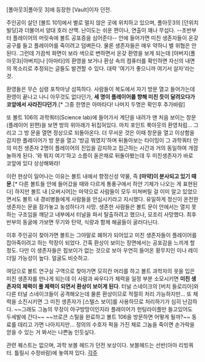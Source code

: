 [폴아웃3|폴아웃 3]에 등장한 [Vault]이자 던전. 

주인공이 살던 [볼트 101]에서 별로 멀지 않은 곳에 위치하고 있으며, 폴아웃3의 [던위치 빌딩]과 더불어서 양대 호러 산맥. 난이도는 쉬운 편이나, 연출이 꽤나 무섭다. --초반부터 플레이어의 머릿속에 볼트 공포증을 심어준다-- 안에 들어가면 미친 생존자들이 온갖 공구를 들고 플레이어를 죽이려고 덤벼든다. 물론 생존자들은 매우 약하니 별 위협은 안된다. 그런데 가끔씩 화면이 보라 색으로 변하면서 온갖 환영을 보게 되는데 [아버지(폴아웃3)|아버지]나 [아마타]의 환영을 보거나 환상 속의 컴퓨터를 확인하면 자신의 내면의 목소리로 추정되는 글들도 발견할 수 있다. 대략 '여기가 좋으니까 여기서 살자'라는 것.

환영들은 무슨 심령 포착마냥 섬뜩하다. 사람들이 복도에서 자기 방문 열고 들어가는데 환영이 끝나고 나니 아무것도 없다던가, '''세 명이 플레이어를 향해 미친 듯이 달려오다가 코앞에서 사라진다던가'''.[* 그중 한명은 아마타다! 나머지 두명은 확인후 추가바람]

또 볼트 106의 과학쿼터(Science lab)에 들어가서 계단을 내려가 맨 처음 보이는 창문(플레이어 왼편)을 보면 방의 위아래가 뒤집혀있다. 마치 포인트 룩아웃의 환영처럼... 그리고 그 방 문을 열면 정상으로 되돌아온다. 더 무서운 것은 이때 창문을 열고 이상함을 감지한 플레이어가 방 문을 열고 '방금 뭐였지'하며 뒤돌아보는 타이밍이 그 과학쿼터 안의 미친 생존자 2명이 플레이어의 진입을 감지하고 접근하는 시간과 거의 동일하여 개깜놀하게 된다. '와 뭐지 여기'하고 소름이 돋은채로 뒤돌아봤는데 두 미친생존자가 바로 코앞에 있다 상상해봐라!

이런 현상이 일어나는 이유는 볼트 내에서 향정신성 약물, 즉 '''[마약]이 분사되고 있기 때문'''.[* 다른 볼트들 안에 들어갔을 때와 다르게 통풍구에서 하얀 기체가 나오는 게 표현된다] 하지만 볼트 내 [오버시어]는 마약으로 사람들이 모두 미쳐버릴 걸 이미 알고 있었으면서도 볼트 내 경비병들에게 사람들을 안심시키라고 지시했다. 유일하게 정신이 온전한 생존자는 문을 잠가놓고 농성하다가 사망. 생존한 사람들은 볼트 문이 안에서는 열지 못하는 구조임을 깨닫고 내부에서 터널을 파서 탈출하려고 했으나, 모조리 사망했다. 최후반부의 동굴에 가보면 무기와 탄약, 식량과 함께 해골들이 굴러다닌다.

이후 주인공이 찾아가면 볼트는 그야말로 폐허가 되어있고 미친 생존자들이 플레이어를 잡아죽이려고 하는 막장이 되었다. 간혹 환상이 보이는 장면에서는 공포감을 느끼게 할 정도. 다만 이 생존자들은 핍보이가 없는 것으로 보아 우연히 들어온 황무지인 이나 레이더일 가능성이 높다. 얼굴도 비슷하고.

여담으로 볼트 연구실 구역으로 찾아가면 모히칸 머리를 하고 볼트 과학자의 옷을 입은 미친 생존자를 만나게 되는데 이 사람과 싸우다가 체력을 일정 부분 소모시키면 '''미친 생존자의 체력이 풀 체력이 되면서 환상이 보이게 된다'''. 터널 스네이크의 [버치 들로리아]와 다른 터널 스네이크들이 공격해오는데 물론 환상이므로 적절히 처리 가능하지만... 또 체력을 소진시키면 그 미친 생존자가 [스텔스 보이]를 사용하므로 처리하기가 심히 난감하다. ~~그래도 그놈의 무장이 야구방망이인지라 플레이어가 헌팅라이플만 들고있어도 두세발에 간다~~  ~~브로큰 스틸을 완료하고 볼트 106을 방문하면 어떻게 될까?~~ 동료를 데리고 가면 나아지지만... 정의의 수호자 퍽을 가진 채로 그놈을 죽이면 손가락을 얻을 수 있는 거 봐서는 나쁜놈 인듯싶다.

관련 퀘스트는 없으며, 과학 보블 헤드가 던전 보상이다. 보블헤드는 선반(아마 리빙쿼터. 틀릴시 수정바람)에 놓여져 있다.
[[각주]]
